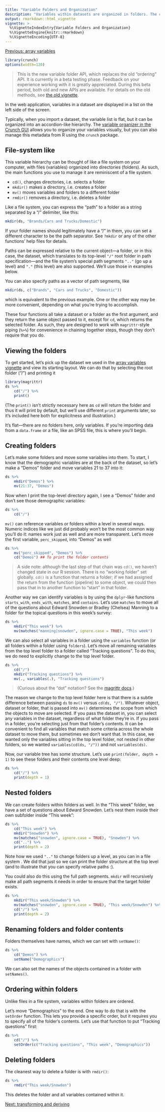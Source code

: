 ```yaml
---
title: "Variable Folders and Organization"
description: "Variables within datasets are organized in folders. The crunch package provides tools for creating folders and moving variables among them."
output: rmarkdown::html_vignette
vignette: >
  %\VignetteIndexEntry{Variable Folders and Organization}
  %\VignetteEngine{knitr::rmarkdown}
  %\VignetteEncoding{UTF-8}
---
```


[Previous: array variables](array-variables.html)

```r
library(crunch)
options(width=120)
```

> This is the new variable folder API, which replaces the old "ordering" API. It is currently in a beta testing phase. Feedback on your experience working with it is greatly appreciated. During this beta period, both old and new APIs are available. For details on the old methods, see [the old vignette](variable-order-old.html).

In the web application, variables in a dataset are displayed in a list on the left side of the screen.

<!-- screenshot -->

Typically, when you import a dataset, the variable list is flat, but it can be organized into an accordion-like hierarchy. The [variable organizer in the Crunch GUI](http://support.crunch.io/crunch/crunch_organizing-variables.html) allows you to organize your variables visually, but you can also manage this metadata from R using the `crunch` package.

## File-system like

This variable hierarchy can be thought of like a file system on your computer, with files (variables) organized into directories (folders). As such, the main functions you use to manage it are reminiscent of a file system.

* `cd()`, changes directories, i.e. selects a folder
* `mkdir()` makes a directory, i.e. creates a folder
* `mv()` moves variables and folders to a different folder
* `rmdir()` removes a directory, i.e. deletes a folder

Like a file system, you can express the "path" to a folder as a string separated by a "/" delimiter, like this:

```r
mkdir(ds, "Brands/Cars and Trucks/Domestic")
```

If your folder names should legitimately have a "/" in them, you can set a different character to be the path separator. See `?mkdir` or any of the other functions' help files for details.

Paths can be expressed relative to the current object---a folder, or in this case, the dataset, which translates to its top-level `"/"` root folder in path specification---and the file system's special path segments `".."` (go up a level) and `"."` (this level) are also supported. We'll use those in examples below.

You can also specify paths as a vector of path segments, like

```r
mkdir(ds, c("Brands", "Cars and Trucks", "Domestic"))
```

which is equivalent to the previous example. One or the other way may be more convenient, depending on what you're trying to accomplish.

These four functions all take a dataset or a folder as the first argument, and they return the same object passed to it, except for `cd`, which returns the selected folder. As such, they are designed to work with `magrittr`-style piping (`%>%`) for convenience in chaining together steps, though they don't require that you do.

## Viewing the folders

To get started, let's pick up the dataset we used in the [array variables vignette](array-variables.html) and view its starting layout. We can do that by selecting the root folder ("/") and printing it

```r
library(magrittr)
ds %>%
    cd("/") %>%
    print()
```

(The `print()` isn't strictly necessary here as `cd` will return the folder and thus it will print by default, but we'll use different `print` arguments later, so it's included here both for explicitness and illustration.)

It's flat---there are no folders here, only variables. If you're importing data from a `data.frame` or a file, like an SPSS file, this is where you'll begin.

## Creating folders

Let's make some folders and move some variables into them. To start, I know that the demographic variables are at the back of the dataset, so let's make a "Demos" folder and move variables 21 to 37 into it:

```r
ds %>%
    mkdir("Demos") %>%
    mv(21:37, "Demos")
```

Now when I print the top-level directory again, I see a "Demos" folder and don't see those demographic variables:

```r
ds %>%
    cd("/")
```

`mv()` can reference variables or folders within a level in several ways. Numeric indices like we just did probably won't be the most common way you'll do it: names work just as well and are more transparent. Let's move the first variable, `perc_skipped`, into "Demos" as well

```r
ds %>%
    mv("perc_skipped", "Demos") %>%
    cd("Demos") ## To print the folder contents
```

> A side note: although the last step of that chain was `cd()`, we haven't changed state in our R session. There is no "working folder" set globally. `cd()` is a function that returns a folder; if we had assigned the return from the function (pipeline) to some object, we could then pass that in to another function to "start" in that folder.

Another way we can identify variables is by using the `dplyr`-like functions `starts_with`, `ends_with`, `matches`, and `contains`. Let's use `matches` to move all of the questions about Edward Snowden or Bradley (Chelsea) Manning to a folder for the topical questions in this week's survey:

```r
ds %>%
    mkdir("This week") %>%
    mv(matches("manning|snowden", ignore.case = TRUE), "This week")
```

We can also select all variables in a folder using the `variables` function (or all folders within a folder using `folders`). Let's move all remaining variables from the top level folder to a folder called "Tracking questions". To do this, we do need to explicitly change to the top level folder.

```r
ds %>%
    cd("/")
    mkdir("Tracking questions") %>%
    mv(., variables(.), "Tracking questions")
```

> (Curious about the "dot" notation? See the [magrittr docs](http://magrittr.tidyverse.org/articles/magrittr.html).)

The reason we change to the top level folder here is that there is a subtle difference between passing `ds` to `mv()` versus `cd(ds, "/")`. Whatever object, dataset or folder, that is passed into `mv()` determines the scope from which the objects to move are selected. If you pass the dataset in, you can select any variables in the dataset, regardless of what folder they're in. If you pass in a folder, you're selecting just from that folder's contents. It can be convenient to find all variables that match some criteria across the whole dataset to move them, but sometimes we don't want that. In this case, we wanted only the variables sitting in the top level folder, not nested in other folders, so we wanted `variables(cd(ds, "/"))` and not `variables(ds)`.

Now, our variable tree has some structure. Let's use `print(folder, depth = 1)` to see these folders and their contents one level deep:

```r
ds %>%
    cd("/") %>%
    print(depth = 1)
```

## Nested folders

We can create folders within folders as well. In the "This week" folder, we have a set of questions about Edward Snowden. Let's nest them inside their own subfolder inside "This week":

```r
ds %>%
    cd("This week") %>%
    mkdir("Snowden") %>%
    mv(matches("snowden", ignore.case = TRUE), "Snowden") %>%
    cd("..") %>%
    print(depth = 2)
```

Note how we used `".."` to change folders up a level, as you can in a file system . We did that just so we can print the folder structure at the top level (and to illustrate that you can specify relative paths :).

You could also do this using the full path segments. `mkdir` will recursively make all path segments it needs in order to ensure that the target folder exists.

```r
ds %>%
    mkdir("This week/Snowden") %>%
    mv(matches("snowden", ignore.case = TRUE), "This week/Snowden") %>%
    cd("/") %>%
    print(depth = 2)
```

## Renaming folders and folder contents

Folders themselves have names, which we can set with `setName()`:

```r
ds %>%
    cd("Demos") %>%
    setName("Demographics")
```

We can also set the names of the objects contained in a folder with `setNames()`.

## Ordering within folders

Unlike files in a file system, variables within folders are ordered.

Let's move "Demographics" to the end. One way to do that is with the `setOrder` function. This lets you provide a specific order, but it requires you to specify all of the folder's contents. Let's use that function to put "Tracking questions" first:

```r
ds %>%
    cd("/") %>%
    setOrder(c("Tracking questions", "This week", "Demographics"))
```

<!--
We can do that a couple of ways. One is using `mv()`, giving it the "after" argument

```r
ds %>%
    cd("/") %>%
    mv("Demographics", ".", after="Tracking questions")
```

This uses the `"."` folder "path" to indicate that you're "moving" the object to be in the current folder. Note that `"."` (the current folder) and `.` (the `magrittr` special value) aren't the same thing, though in this particular context, they would have similar implications.

 Note that order of things to mv is preserved, so that does set order

## Finding a variable's folder

folder(ds$var); can also mv to wherever that var is -->

## Deleting folders

The cleanest way to delete a folder is with `rmdir()`:

```r
ds %>%
    rmdir("This week/Snowden")
```

This deletes the folder and all variables contained within it.

[Next: transforming and deriving](derive.html)
